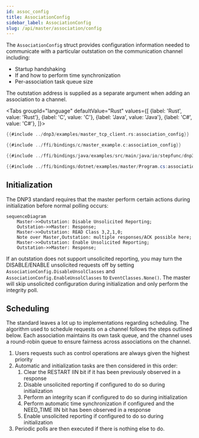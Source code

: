 ```yaml
---
id: assoc_config
title: AssociationConfig
sidebar_label: AssociationConfig
slug: /api/master/association/config
---
```



The `AssociationConfig` struct provides configuration information needed to communicate with a particular outstation on the communication channel including:

* Startup handshaking
* If and how to perform time synchronization
* Per-association task queue size

The outstation address is supplied as a separate argument when adding an association to a channel.

<Tabs
groupId="language"
defaultValue="Rust"
values={[
{label: 'Rust', value: 'Rust'},
{label: 'C', value: 'C'},
{label: 'Java', value: 'Java'},
{label: 'C#', value: 'C#'},
]}>
<TabItem value="Rust">

```rust
{{#include ../dnp3/examples/master_tcp_client.rs:association_config}}
```

</TabItem>
<TabItem value="C">

```c
{{#include ../ffi/bindings/c/master_example.c:association_config}}
```

</TabItem>
<TabItem value="Java">

```java
{{#include ../ffi/bindings/java/examples/src/main/java/io/stepfunc/dnp3rs/examples/MasterExample.java:association_config}}
```

</TabItem>
<TabItem value="C#">

```csharp
{{#include ../ffi/bindings/dotnet/examples/master/Program.cs:association_config}}
```

</TabItem>
</Tabs>

## Initialization

The DNP3 standard requires that the master perform certain actions during initialization before normal polling occurs:

```mermaid
sequenceDiagram
    Master->>Outstation: Disable Unsolicited Reporting;
    Outstation->>Master: Response;
    Master->>Outstation: READ Class 3,2,1,0; 
    Note over Master,Outstation: multiple responses/ACK possible here;
    Master->>Outstation: Enable Unsolicited Reporting;
    Outstation->>Master: Response;
```

If an outstation does not support unsolicited reporting, you may turn the DISABLE/ENABLE unsolicited requests off by setting
`AssociationConfig.DisableUnsolClasses` and `AssociationConfig.EnableUnsolClasses` to `EventClasses.None()`. The master will
skip unsolicited configuration during initialization and only perform the integrity poll.

## Scheduling

The standard leaves a lot up to implementations regarding scheduling. The algorithm used to schedule requests on a channel follows the steps outlined below.
Each association maintains its own task queue, and the channel uses a round-robin queue to ensure fairness across associations on the channel.

1. Users requests such as control operations are always given the highest priority
2. Automatic and initialization tasks are then considered in this order:
   1. Clear the RESTART IIN bit if it has been previously observed in a response
   2. Disable unsolicited reporting if configured to do so during initialization
   3. Perform an integrity scan if configured to do so during initialization
   4. Perform automatic time synchronization if configured and the NEED_TIME IIN bit has been observed in a response
   5. Enable unsolicited reporting if configured to do so during initialization
3. Periodic polls are then executed if there is nothing else to do.


